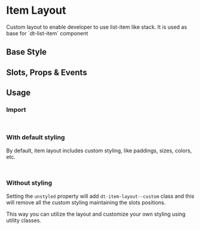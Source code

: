 
<Meta of={DtItemLayoutStories}/>

# Item Layout

<Subtitle>
  Custom layout to enable developer to use list-item like stack.
  It is used as base for `dt-list-item` component
</Subtitle>

## Base Style

<Canvas of={DtItemLayoutStories.Default} />

## Slots, Props & Events

<Controls />

## Usage

### Import

```jsx
import { DtItemLayout } from '@dialpad/dialtone-vue';
```

### With default styling

By default, item layout includes custom styling, like paddings, sizes, colors, etc.

```html
<dt-item-layout />
```

### Without styling

Setting the `unstyled` property will add `dt-item-layout--custom` class and this will remove
all the custom styling maintaining the slots positions.

This way you can utilize the layout and customize your own styling using utility classes.

```html
<dt-item-layout unstyled />
```
